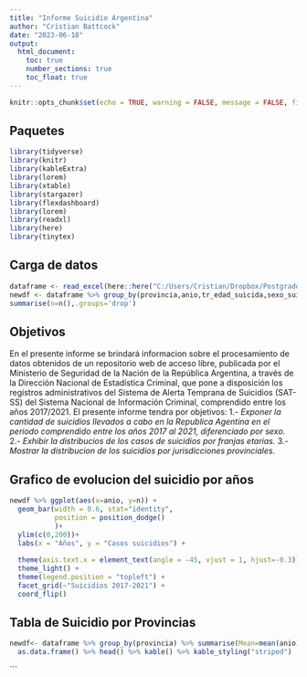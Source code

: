 ---
title: "Informe Suicidio Argentina"
author: "Cristian Battcock"
date: "2023-06-18"
output: 
  html_document:
    toc: true
    number_sections: true
    toc_float: true
---

```{r setup, include=FALSE}
knitr::opts_chunk$set(echo = TRUE, warning = FALSE, message = FALSE, fig.with=8, figh.height=8)
```

## Paquetes

```{r}
library(tidyverse)
library(knitr)
library(kableExtra)
library(lorem)
library(xtable)
library(stargazer)
library(flexdashboard)
library(lorem)
library(readxl)
library(here)
library(tinytex)

```

## Carga de datos

```{r}
dataframe <- read_excel(here::here("C:/Users/Cristian/Dropbox/Postgrados en Psicologia/Master en Behavioral Data Science - U de Barcelona/Modulo 7/Reto 2/M7_Tarea2_Reevaluacion/Datos/Base de datos original/SAT-SS-BU_2017-2021.xlsx"))
newdf <- dataframe %>% group_by(provincia,anio,tr_edad_suicida,sexo_suicida) %>% 
summarise(n=n(),.groups='drop')
```

## Objetivos

En el presente informe se brindará informacion sobre el procesamiento de datos obtenidos de un repositorio web de acceso libre, publicada por el Ministerio de Seguridad de la Nación de la República Argentina, a través de la Dirección Nacional de Estadística Criminal, que pone a disposición los registros administrativos del Sistema de Alerta Temprana de Suicidios (SAT-SS) del Sistema Nacional de Información Criminal, comprendido entre los años 2017/2021.
El presente informe tendra por objetivos:
1.- *Exponer la cantidad de suicidios llevados a cabo en la Republica Agentina en el periodo comprendido entre los años 2017 al 2021, diferenciado por sexo.*
2.- *Exhibir la distribucios de los casos de suicidios por franjas etarias.*
3.- *Mostrar la distribucion de los suicidios por jurisdicciones provinciales.*


## Grafico de evolucion del suicidio por años

```{r echo=FALSE}
newdf %>% ggplot(aes(x=anio, y=n)) +
  geom_bar(width = 0.6, stat="identity",
           position = position_dodge()              
           )+ 
  ylim(c(0,200))+
  labs(x = "Años", y = "Casos suicidios") +
 
  theme(axis.text.x = element_text(angle = -45, vjust = 1, hjust=-0.3)) +  
  theme_light() +                                                          
  theme(legend.position = "topleft") +                                     
  facet_grid(~"Suicidios 2017-2021") +                
  coord_flip()

```
## Tabla de Suicidio por Provincias

```{r echo=FALSE}
newdf<- dataframe %>% group_by(provincia) %>% summarise(Mean=mean(anio),SD=sd(anio),                    .groups = 'drop') %>% 
  as.data.frame() %>% head() %>% kable() %>% kable_styling("striped")

```


```